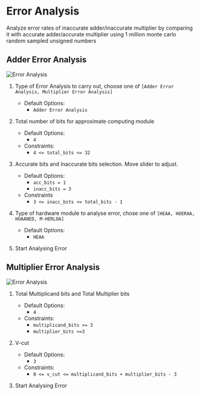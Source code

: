 # Error Analysis

Analyze error rates of inaccurate adder/inaccurate multiplier by comparing it with accurate adder/accurate multiplier using 1 million monte carlo random sampled unsigned numbers

## Adder Error Analysis

![Error Analysis](/_images/gui_tool/error_analysis.png)

1.  Type of Error Analysis to carry out, choose one of `[Adder Error Analysis, Multiplier Error Analysis]`

    - Default Options:
      - `Adder Error Analysis`

2.  Total number of bits for approximate computing module

    - Default Options:
      - `4`
    - Constraints:
      - `4 <= total_bits <= 32`

3.  Accurate bits and Inaccurate bits selection. Move slider to adjust.

    - Default Options:
      - `acc_bits = 1`
      - `inacc_bits = 3`
    - Constraints
      - `3 <= inacc_bits <= total_bits - 1`

4.  Type of hardware module to analyse error, chose one of `[HEAA, HOERAA, HOAANED, M-HERLOA]`

    - Default Options:
      - `HEAA`

5.  Start Analysing Error

## Multiplier Error Analysis

![Error Analysis](/_images/gui_tool/multiplier_error_analysis.png)

1. Total Multiplicand bits and Total Multiplier bits

   - Default Options:
     - `4`
   - Constraints:
     - `multiplicand_bits >= 3`
     - `multiplier_bits >=3`

2. V-cut

   - Default Options:
     - `3`
   - Constraints:
     - `0 <= v_cut <= multiplicand_bits + multiplier_bits - 3`

3. Start Analysing Error
